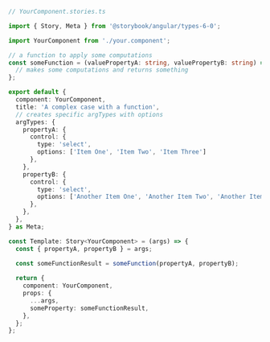 ```ts
// YourComponent.stories.ts

import { Story, Meta } from '@storybook/angular/types-6-0';

import YourComponent from './your.component';

// a function to apply some computations
const someFunction = (valuePropertyA: string, valuePropertyB: string) => {
  // makes some computations and returns something
};

export default {
  component: YourComponent,
  title: 'A complex case with a function',
  // creates specific argTypes with options
  argTypes: {
    propertyA: {
      control: {
        type: 'select',
        options: ['Item One', 'Item Two', 'Item Three']
      },
    },
    propertyB: {
      control: {
        type: 'select',
        options: ['Another Item One', 'Another Item Two', 'Another Item Three']
      },
    },
  },
} as Meta;

const Template: Story<YourComponent> = (args) => {
  const { propertyA, propertyB } = args;

  const someFunctionResult = someFunction(propertyA, propertyB);
  
  return {
    component: YourComponent,
    props: {
      ...args,
      someProperty: someFunctionResult,
    },
  };
};
```
